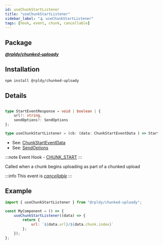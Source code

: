 ```yaml
---
id: useChunkStartListener
title: "useChunkStartListener"
sidebar_label: "🪝 useChunkStartListener"
tags: [hook, event, chunk, cancellable]
---
```


## Package

**_[@rpldy/chunked-uploady](../../packages/rpldy-chunked-uploady)_**

## Installation

```bash npm2yarn
npm install @rpldy/chunked-uploady
```

## Details

```typescript

type StartEventResponse = void | boolean | {
    url?: string,
    sendOptions?: SendOptions
};

type useChunkStartListener = (cb: (data: ChunkStartEventData ) => StartEventResponse) => void;
```

- See: [ChunkStartEventData](../types#chunkstarteventdata)
- See: [SendOptions](../types#sendoptions)

:::note
Event Hook - [CHUNK_START](../events#chunkStart)
:::

Called when a chunk begins uploading as part of a chunked upload

:::info
This event is _[cancellable](../events#cancellable-events)_
:::

## Example

```javascript
import { useChunkStartListener } from "@rpldy/chunked-uploady";

const MyComponent = () => {
    useChunkStartListener((data) => {
        return {
            url: `${data.url}/${data.chunk.index}`
        };
    });
};
```

